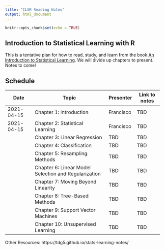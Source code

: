 ```yaml
---
title: "ILSR Reading Notes"
output: html_document
---
```


```r
knitr::opts_chunk$set(echo = TRUE)
```

## Introduction to Statistical Learning with R

This is a tentative plan for how to read, study, and learn from the book [An Introduction to Statistical Learning](https://www.statlearning.com/). We will divide up chapters to present. Notes to come!


## Schedule


|Date   |   Topic| Presenter| Link to notes
|---|---|---|---|
| 2021-04-15   |   Chapter 1: Introduction| Francisco | TBD |
| 2021-04-15  |   Chapter 2: Statistical Learning| Francisco |TBD |
|   |   Chapter 3: Linear Regression| TBD | TBD |
|   |   Chapter 4: Classification| TBD | TBD |
|   |   Chapter 5: Resampling Methods| TBD |  TBD |
|   | Chapter 6: Linear Model Selection and Regularization| TBD | TBD |
|   | Chapter 7: Moving Beyond Linearity| TBD | TBD |
|   | Chapter 8: Tree-Based Methods|  TBD | TBD |
|   | Chapter 9: Support Vector Machines| TBD | TBD |
|   | Chapter 10: Unsupervised Learning| TBD | TBD |


Other Resources:
https://tdg5.github.io/stats-learning-notes/  

